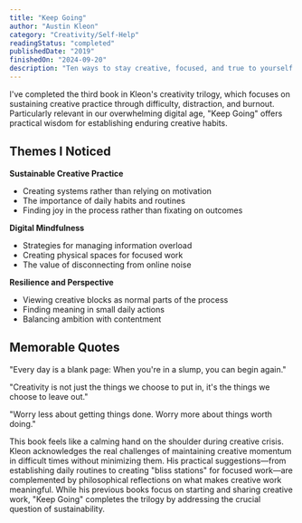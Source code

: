```yaml
---
title: "Keep Going"
author: "Austin Kleon"
category: "Creativity/Self-Help"
readingStatus: "completed"
publishedDate: "2019"
finishedOn: "2024-09-20"
description: "Ten ways to stay creative, focused, and true to yourself in chaotic times."
---
```


I've completed the third book in Kleon's creativity trilogy, which focuses on sustaining creative
practice through difficulty, distraction, and burnout. Particularly relevant in our overwhelming
digital age, "Keep Going" offers practical wisdom for establishing enduring creative habits.

## Themes I Noticed

**Sustainable Creative Practice**

- Creating systems rather than relying on motivation
- The importance of daily habits and routines
- Finding joy in the process rather than fixating on outcomes

**Digital Mindfulness**

- Strategies for managing information overload
- Creating physical spaces for focused work
- The value of disconnecting from online noise

**Resilience and Perspective**

- Viewing creative blocks as normal parts of the process
- Finding meaning in small daily actions
- Balancing ambition with contentment

## Memorable Quotes

"Every day is a blank page: When you're in a slump, you can begin again."

"Creativity is not just the things we choose to put in, it's the things we choose to leave out."

"Worry less about getting things done. Worry more about things worth doing."

This book feels like a calming hand on the shoulder during creative crisis. Kleon acknowledges the
real challenges of maintaining creative momentum in difficult times without minimizing them. His
practical suggestions—from establishing daily routines to creating "bliss stations" for focused
work—are complemented by philosophical reflections on what makes creative work meaningful. While his
previous books focus on starting and sharing creative work, "Keep Going" completes the trilogy by
addressing the crucial question of sustainability.
